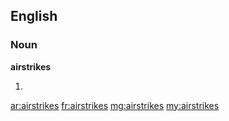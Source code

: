 ==English==

===Noun===
'''airstrikes'''

# {{plural of|[[airstrike]]}}

[[ar:airstrikes]]
[[fr:airstrikes]]
[[mg:airstrikes]]
[[my:airstrikes]]
